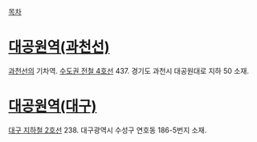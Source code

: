 [[목차]]

= [[대공원역(과천선)]] =
[[과천선]]의 기차역. [[수도권 전철 4호선]] 437. 경기도 과천시 대공원대로 지하 50 소재.

= [[대공원역(대구)]] =
[[대구 지하철 2호선]] 238. 대구광역시 수성구 연호동 186-5번지 소재.
